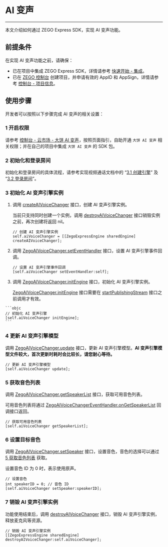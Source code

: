 # AI 变声

- - -

本文介绍如何通过 ZEGO Express SDK，实现 AI 变声功能。

## 前提条件

在实现 AI 变声功能之前，请确保：

- 已在项目中集成 ZEGO Express SDK，详情请参考 [快速开始 - 集成](!integrate)。
- 已在 [ZEGO 控制台](https://console.zego.im) 创建项目，并申请有效的 AppID 和 AppSign，详情请参考 [控制台 - 项目信息](https://doc-zh.zego.im/article/12107)。


## 使用步骤

开发者可以按照以下步骤完成 AI 变声的相关设置：

### 1 开启权限

请参考 [控制台 - 云市场 - 大饼 AI 变声](https://doc-zh.zego.im/article/18973)，按照页面指引，自助开通 `大饼 AI 变声` 相关权限；并在自己的项目中集成 `大饼 AI 变声` 的 SDK 包。

### 2 初始化和登录房间

初始化和登录房间的具体流程，请参考实现视频通话文档中的 “[3.1 创建引擎](!ExpressVideoSDK-Integration/Solution_Implementation#initialization)” 及 “[3.2 登录房间](!ExpressVideoSDK-Integration/Solution_Implementation#createroom)”。

### 3 初始化 AI 变声引擎实例

1. 调用 [createAIVoiceChanger](https://doc-zh.zego.im/article/api?doc=Express_Video_SDK_API~objective-c_ios~class~ZegoExpressEngine#create-ai-voice-changer) 接口，创建 AI 变声引擎实例。

    当前只支持同时创建一个实例，调用 [destroyAIVoiceChanger](https://doc-zh.zego.im/article/api?doc=Express_Video_SDK_API~objective-c_ios~class~ZegoExpressEngine#destroy-ai-voice-changer) 接口销毁实例之前，再次创建将返回 nil。

    ```objc
    // 创建 AI 变声引擎实例
    self.aiVoiceChanger = [[ZegoExpressEngine sharedEngine] createAIVoiceChanger];
    ```

2. 调用 [ZegoAIVoiceChanger.setEventHandler](https://doc-zh.zego.im/article/api?doc=Express_Video_SDK_API~objective-c_ios~class~ZegoAIVoiceChanger#set-event-handler) 接口，设置 AI 变声引擎事件回调。

    ```objc
    // 设置 AI 变声引擎事件回调
    [self.aiVoiceChanger setEventHandler:self];
    ```

3. 调用 [ZegoAIVoiceChanger.initEngine](https://doc-zh.zego.im/article/api?doc=Express_Video_SDK_API~objective-c_ios~class~ZegoAIVoiceChanger#init-engine) 接口，初始化 AI 变声引擎实例。

    <Warning title="Warning">


    [ZegoAIVoiceChanger.initEngine](https://doc-zh.zego.im/article/api?doc=Express_Video_SDK_API~objective-c_ios~class~ZegoAIVoiceChanger#init-engine) 接口需要在 [startPublishingStream](https://doc-zh.zego.im/article/api?doc=Express_Video_SDK_API~objective-c_ios~class~ZegoExpressEngine#start-publishing-stream) 接口之前调用才有效。
</Warning>

    ```objc
    // 初始化 AI 变声引擎
    [self.aiVoiceChanger initEngine];
    ```

### 4 更新 AI 变声引擎模型

调用 [ZegoAIVoiceChanger.update](https://doc-zh.zego.im/article/api?doc=Express_Video_SDK_API~objective-c_ios~class~ZegoAIVoiceChanger#update) 接口，更新 AI 变声引擎模型。**AI 变声引擎模型文件较大，首次更新时耗时会比较长，请您耐心等待。**

```objc
// 更新 AI 变声引擎模型
[self.aiVoiceChanger update];
```

### 5 获取音色列表

调用 [ZegoAIVoiceChanger.getSpeakerList](https://doc-zh.zego.im/article/api?doc=Express_Video_SDK_API~objective-c_ios~class~ZegoAIVoiceChanger#get-speaker-list) 接口，获取可用音色列表。

可用音色列表将通过 [ZegoAIVoiceChangerEventHandler.onGetSpeakerList](https://doc-zh.zego.im/article/api?doc=Express_Video_SDK_API~objective-c_ios~class~ZegoAIVoiceChangerEventHandler#ai-voice-changer-on-update) 回调接口返回。

```objc
// 获取可用音色列表
[self.aiVoiceChanger getSpeakerList];
```

### 6 设置目标音色

调用 [ZegoAIVoiceChanger.setSpeaker](https://doc-zh.zego.im/article/api?doc=Express_Video_SDK_API~objective-c_ios~class~ZegoAIVoiceChanger#set-speaker) 接口，设置音色，音色的选择可以通过 [5 获取音色列表](!implementation#2_5) 获取。

设置音色 ID 为 0 时，表示使用原声。

```objc
// 设置音色
int speakerID = 0; // 音色 ID
[self.aiVoiceChanger setSpeaker:speakerID];
```

### 7 销毁 AI 变声引擎实例

功能使用结束后，调用 [destroyAIVoiceChanger](https://doc-zh.zego.im/article/api?doc=Express_Video_SDK_API~objective-c_ios~class~ZegoExpressEngine#destroy-ai-voice-changer) 接口，销毁 AI 变声引擎实例，释放麦克风等资源。

```objc
// 销毁 AI 变声引擎实例
[[ZegoExpressEngine sharedEngine] destroyAIVoiceChanger:self.aiVoiceChanger];
```
